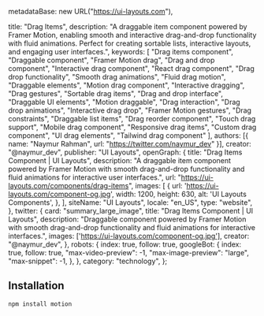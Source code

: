   metadataBase: new URL("https://ui-layouts.com"),

  title: "Drag Items",
  description: "A draggable item component powered by Framer Motion, enabling smooth and interactive drag-and-drop functionality with fluid animations. Perfect for creating sortable lists, interactive layouts, and engaging user interfaces.",
  keywords: [
    "Drag items component",
    "Draggable component",
    "Framer Motion drag",
    "Drag and drop component",
    "Interactive drag component",
    "React drag component",
    "Drag drop functionality",
    "Smooth drag animations",
    "Fluid drag motion",
    "Draggable elements",
    "Motion drag component",
    "Interactive dragging",
    "Drag gestures",
    "Sortable drag items",
    "Drag and drop interface",
    "Draggable UI elements",
    "Motion draggable",
    "Drag interaction",
    "Drag drop animations",
    "Interactive drag drop",
    "Framer Motion gestures",
    "Drag constraints",
    "Draggable list items",
    "Drag reorder component",
    "Touch drag support",
    "Mobile drag component",
    "Responsive drag items",
    "Custom drag component",
    "UI drag elements",
    "Tailwind drag component"
  ],
  authors: [{ name: "Naymur Rahman", url: "https://twitter.com/naymur_dev" }],
  creator: "@naymur_dev",
  publisher: "UI Layouts",
  openGraph: {
    title: "Drag Items Component | UI Layouts",
    description: "A draggable item component powered by Framer Motion with smooth drag-and-drop functionality and fluid animations for interactive user interfaces.",
    url: "https://ui-layouts.com/components/drag-items",
    images: [
      {
        url: 'https://ui-layouts.com/component-og.jpg',
        width: 1200,
        height: 630,
        alt: 'UI Layouts Components',
      },
    ],
    siteName: "UI Layouts",
    locale: "en_US",
    type: "website",
  },
  twitter: {
    card: "summary_large_image",
    title: "Drag Items Component | UI Layouts",
    description: "Draggable component powered by Framer Motion with smooth drag-and-drop functionality and fluid animations for interactive interfaces.",
    images: ['https://ui-layouts.com/component-og.jpg'],
    creator: "@naymur_dev",
  },
  robots: {
    index: true,
    follow: true,
    googleBot: {
      index: true,
      follow: true,
      "max-video-preview": -1,
      "max-image-preview": "large",
      "max-snippet": -1,
    },
  },
  category: "technology",
};

<ComponentCodePreview name='drag-items' />

## Installation

```bash
npm install motion
```
